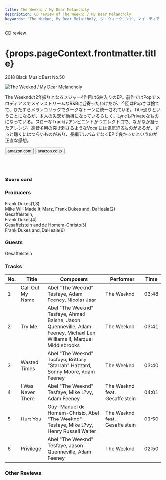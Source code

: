 ```yaml
---
title: The Weeknd / My Dear Melancholy
description: CD review of The Weeknd / My Dear Melancholy
keywords: 'The Weeknd, My Dear Melancholy, ジ・ウィークエンド, マイ・ディア・メランコリー'
---
```





<p className="largeP">CD review</p>
<h1 className="h1--no--margin">{props.pageContext.frontmatter.title}</h1>
<p className="largeP"><Link to="/best50/2018/">2018 Black Music Best No.50</Link></p>

<Row  className="image-card-group">
	<Column colMd={"3"} colLg={"4"} noGutterMdLeft="">
       <ImageCard>

![The Weeknd / My Dear Melancholy](../../images/cd/weeknd5L.jpg) 

</ImageCard>
	</Column>
	<Column colMd={"4"} colLg={"8"} noGutterMdLeft="">
	<p>
	The Weekndの2年振りとなるメジャー4作目は6曲入りのEP。前作ではPopでメロディアスでメインストリームなR&Bに近寄ったわけだが、今回はPopさは捨てて、ひたすらメランコリックでダークなトーンに統一されている。Title通りということになるが、本人の失恋が動機になっているらしく、LyricもPrivateなものになっている。スローなTrackはアンビエントかつエレクトロで、なかなか凝ったアレンジ。高音多用の突き刺さるようなVocalには鬼気迫るものがあるが、ずっと聴くにはつらいものがあり、長編アルバムでなくEPで良かったというのが正直な感想。
	</p>
	<div>
	  <Button href="https://amzn.to/38oWhoD" kind="primary" size="small" renderIcon={ArrowUpRight24}>
      amazon.com
    </Button>
		<Button href="https://amzn.to/2BCm28T" kind="secondary" size="small" renderIcon={ArrowUpRight24}>
      amazon.co.jp
    </Button>
	</div>
	<a href="https://geo.music.apple.com/us/album/my-dear-melancholy/1363308558?mt=1&app=music&ls=1&at=11lcug" style="display:inline-block;overflow:hidden;background:url(https://linkmaker.itunes.apple.com/ja-jp/lockup.svg?releaseDate=2018-03-30&kind=album&bubble=apple_music&style=mono-black) no-repeat;width:180px;height:45px;"></a>
	<a href="https://geo.music.apple.com/us/album/my-dear-melancholy/1363308558?app=itunes&at=11lcug" style="display:inline-block;overflow:hidden;background:url(https://linkmaker.itunes.apple.com/ja-jp/badge-lrg.svg?releaseDate=2018-03-30T00:00:00Z&kind=album&bubble=itunes_music) no-repeat;width:140px;height:45px;"></a>
	</Column>
</Row>
<Row >
	<Column colMd={"4"} colLg={"4"} noGutterMdLeft="">
<div>
  <h3>Score card</h3>
	<SliderJS1 value="5" />
  <SliderJS2 value="1" />
	<SliderJS3 value="1" />
  <SliderJS4 value="8" />
</div>
</Column>
<Column colMd={"8"} colLg={"8"} noGutterMdLeft="">
<div>
<h3>Producers</h3>
<p>
	Frank Dukes(1,3)
	<br/>Mike Will Made It, Marz, Frank Dukes and, DaHeala(2)
	<br/>Gesaffelstein,
	<br/>Frank Dukes(4)
	<br/>Gesaffelstein and de Homem-Christo(5)
	<br/>Frank Dukes and, DaHeala(6)
</p>
<h3>Guests</h3>
<p>
	Gesaffelstein
</p>
</div>
</Column>
</Row>

<h3>Tracks</h3>

|	 No. 	|	 Title            |	 Composers                                                                                                             |	 Performer                    |	 Time	|
| --- 	|	----------------- | ---------------------------------------------------------------------------------------------------------------------- | ------------------------------ |	-----	|
|	1	    |	Call Out My Name 	| Abel "The Weeknd" Tesfaye, Adam Feeney, Nicolas Jaar                                                                   | The Weeknd                    	|	03:48 |
|	2	    |	Try Me           	| Abel "The Weeknd" Tesfaye, Ahmad Balshe, Jason Quenneville, Adam Feeney, Michael Len Williams II, Marquel Middlebrooks | The Weeknd                    	|	03:41 |
|	3	    |	Wasted Times     	| Abel "The Weeknd" Tesfaye, Brittany "Starrah" Hazzard, Sonny Moore, Adam Feeney                                        | The Weeknd                    	|	03:40 |
|	4	    |	I Was Never There	| Abel "The Weeknd" Tesfaye, Mike L?vy, Adam Feeney                                                                      | The Weeknd feat. Gesaffelstein	|	04:01 |
|	5	    |	Hurt You         	| Guy-Manuel de Homem-Christo, Abel "The Weeknd" Tesfaye, Mike L?vy, Henry Russell Walter                                | The Weeknd feat. Gesaffelstein	|	03:50 |
|	6	    |	Privilege        	| Abel "The Weeknd" Tesfaye, Jason Quenneville, Adam Feeney                                                              | The Weeknd                    	|	02:50 |

<h3>Other Reviews</h3>

<Row>
<Column colMd={3} colLg={3} noGutterMdLeft>
<Review1 />
</Column>
<Column colMd={3} colLg={3} noGutterMdLeft>
<Review2 />
</Column>
</Row>